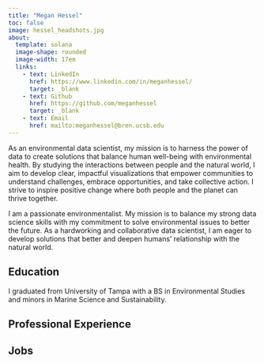 ```yaml
---
title: "Megan Hessel"
toc: false 
image: hessel_headshots.jpg
about: 
  template: solana
  image-shape: rounded
  image-width: 17em
  links: 
    - text: LinkedIn
      href: https://www.linkedin.com/in/meganhessel/
      target: _blank
    - text: Github
      href: https://github.com/meganhessel
      target: _blank 
    - text: Email
      href: mailto:meganhessel@bren.ucsb.edu
---
```


As an environmental data scientist, my mission is to harness the power of data to create solutions that balance human well-being with environmental health. By studying the interactions between people and the natural world, I aim to develop clear, impactful visualizations that empower communities to understand challenges, embrace opportunities, and take collective action. I strive to inspire positive change where both people and the planet can thrive together.

I am a passionate environmentalist. My mission is to balance my strong data science skills with my commitment to solve environmental issues to better the future. As a hardworking and collaborative data scientist, I am eager to develop solutions that better and deepen humans’ relationship with the natural world.  


## Education

I graduated from University of Tampa with a BS in Environmental Studies and minors in Marine Science and Sustainability. 

## Professional Experience

## Jobs
